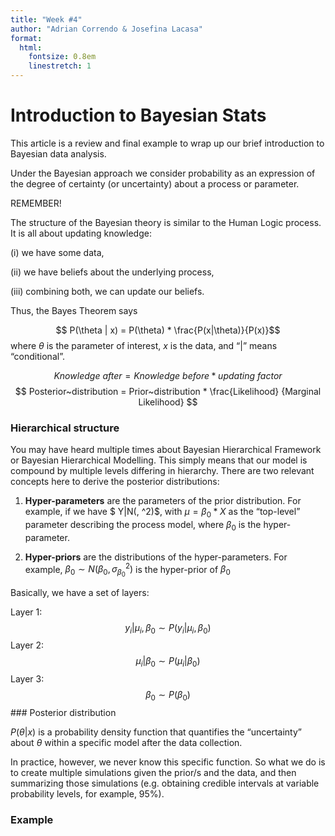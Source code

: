```yaml
---
title: "Week #4"
author: "Adrian Correndo & Josefina Lacasa"
format:
  html:
    fontsize: 0.8em
    linestretch: 1
---
```


# Introduction to Bayesian Stats

This article is a review and final example to wrap up our brief introduction to Bayesian data analysis.

::: callout-important
Under the Bayesian approach we consider probability as an expression of the degree of certainty (or uncertainty) about a process or parameter.
:::

::: callout-note
REMEMBER!

The structure of the Bayesian theory is similar to the Human Logic process. It is all about updating knowledge:

\(i\) we have some data,

\(ii\) we have beliefs about the underlying process,

\(iii\) combining both, we can update our beliefs.
:::

Thus, the Bayes Theorem says

$$ P(\theta | x)  = P(\theta) * \frac{P(x|\theta)}{P(x)}$$ where $\theta$ is the parameter of interest, $x$ is the data, and "\|" means "conditional".

$$ Knowledge~after  = Knowledge~before * updating~factor$$ $$ Posterior~distribution  = Prior~distribution * \frac{Likelihood} {Marginal Likelihood} $$

### Hierarchical structure

You may have heard multiple times about Bayesian Hierarchical Framework or Bayesian Hierarchical Modelling. This simply means that our model is compound by multiple levels differing in hierarchy. There are two relevant concepts here to derive the posterior distributions:

1.  **Hyper-parameters** are the parameters of the prior distribution. For example, if we have $ Y|\mu \sim N(\mu, \sigma^2)$, with $\mu = \beta_0 *X$ as the "top-level" parameter describing the process model, where $\beta_0$ is the hyper-parameter.

2.  **Hyper-priors** are the distributions of the hyper-parameters. For example, $\beta_0 \sim N(\beta_0, \sigma^2_{\beta_0})$ is the hyper-prior of $\beta_0$

Basically, we have a set of layers:

Layer 1:
$$ y_i|\mu_i, \beta_0 \sim P(y_i|\mu_i, \beta_0)$$
Layer 2: 
$$ \mu_i| \beta_0 \sim P(\mu_i|\beta_0)$$
Layer 3: 
$$ \beta_0 \sim P(\beta_0)$$
### Posterior distribution

$P(\theta|x)$ is a probability density function that quantifies the "uncertainty" about $\theta$ within a specific model after the data collection.

In practice, however, we never know this specific function. So what we do is to create multiple simulations given the prior/s and the data, and then summarizing those simulations (e.g. obtaining credible intervals at variable probability levels, for example, 95%).


### Example